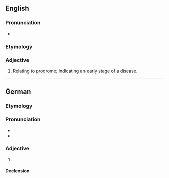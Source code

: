 ==English==

===Pronunciation===
* {{IPA|/pɹəʊˈdɹəʊməl/|lang=en}}

===Etymology===
{{suffix|en|prodrome|al}}

===Adjective===
{{en-adj}}

# Relating to [[prodrome]]; indicating an early stage of a disease.

----

==German==

===Etymology===
{{suffix|Prodrom|al|lang=de}}

===Pronunciation===
* {{IPA|/ˌprodʀoˈmaːl/|lang=de}}
* {{rhymes|aːl|lang=de}}

===Adjective===
{{de-adj|-}}

# {{l|de|prodromal}}

====Declension====
{{de-decl-adj-notcomp-nopred|prodromal}}